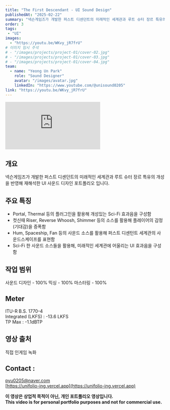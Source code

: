 ```yaml
---
title: "The First Descendant - UI Sound Design"
publishedAt: "2025-02-22"
summary: "넥슨게임즈가 개발한 퍼스트 디센던트의 미래적인 세계관과 루트 슈터 장르 특유의 개성을 반영해 재해석한 UI 사운드 디자인 포트폴리오 입니다."
order: 3
tags:
 - "UI"
images:
  - "https://youtu.be/WKvy_jR7frU"
# 이미지 임시 주석
# - "/images/projects/project-01/cover-02.jpg"
# - "/images/projects/project-01/cover-03.jpg"
# - "/images/projects/project-01/cover-04.jpg"
team:
  - name: "Yeong Un Park"
    role: "Sound Designer"
    avatar: "/images/avatar.jpg"
    linkedIn: "https://www.youtube.com/@unisound0205"
link: "https://youtu.be/WKvy_jR7frU"
---
```


<div style={{ position: "relative", paddingBottom: "56.25%", height: 0, overflow: "hidden" }}>
  <iframe
    src="https://www.youtube.com/embed/WKvy_jR7frU?si=1OLrX0clOhzlXLJR"
    style={{
      position: "absolute",
      top: 0,
      left: 0,
      width: "100%",
      height: "100%",
    }}
    frameborder="0"
    allow="accelerometer; autoplay; clipboard-write; encrypted-media; gyroscope; picture-in-picture"
    allowfullscreen
  ></iframe>
</div>

## 개요
넥슨게임즈가 개발한 퍼스트 디센던트의 미래적인 세계관과 루트 슈터 장르 특유의 개성을 반영해 재해석한 UI 사운드 디자인 포트폴리오 입니다.

## 주요 특징
- Portal, Thermal 등의 플러그인을 활용해 개성있는 Sci-Fi 효과음을 구성함
- 컷신때 Riser, Reverse Whoosh, Shimmer 등의 소스를 활용해 플레이어의 감정(기대감)을 증폭함
- Hum, Spaceship, Fan 등의 사운드 소스를 활용해 퍼스트 디센턴트 세계관의 사운드스케이프를 표현함
- Sci-Fi 한 사운드 소스들을 활용해, 미래적인 세계관에 어울리는 UI 효과음을 구성함

## 작업 범위
사운드 디자인 - 100%
믹싱 - 100%
마스터링 - 100%

## Meter
ITU-R B.S. 1770-4<br/>
Integrated (LKFS) : -13.6 LKFS<br/>
TP Max : -1.1dBTP

## 영상 출처
직접 인게임 녹화

## Contact :
pyu0205@naver.com<br/>
[https://unifolio-ing.vercel.app](https://unifolio-ing.vercel.app)


**이 영상은 상업적 목적이 아닌, 개인 포트폴리오 영상입니다.**<br/>
**This video is for personal portfolio purposes and not for commercial use.**